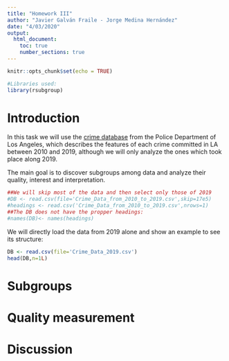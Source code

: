 ```yaml
---
title: "Homework III"
author: "Javier Galván Fraile - Jorge Medina Hernández"
date: "4/03/2020"
output: 
  html_document:
    toc: true
    number_sections: true
---
```


```r
knitr::opts_chunk$set(echo = TRUE)
```

```r
#Libraries used:
library(rsubgroup)
```

# Introduction 

In this task we will use the [crime database]( https://data.lacity.org/A-Safe-City/Crime-Data-from-2010-to-2019/63jg-8b9z) from the Police Department of Los Angeles, which describes the features of each crime committed in LA between 2010 and 2019, although we will only analyze the ones which took place along 2019. 

The main goal is to discover subgroups among data and analyze their quality, interest and interpretation.

```r
##We will skip most of the data and then select only those of 2019
#DB <- read.csv(file='Crime_Data_from_2010_to_2019.csv',skip=17e5)
#headings <- read.csv('Crime_Data_from_2010_to_2019.csv',nrows=1)
##The DB does not have the propper headings:
#names(DB)<- names(headings)
```

We will directly load the data from 2019 alone and show an example to see its structure:
```r
DB <- read.csv(file='Crime_Data_2019.csv')
head(DB,n=1L)
```



# Subgroups

# Quality measurement

# Discussion